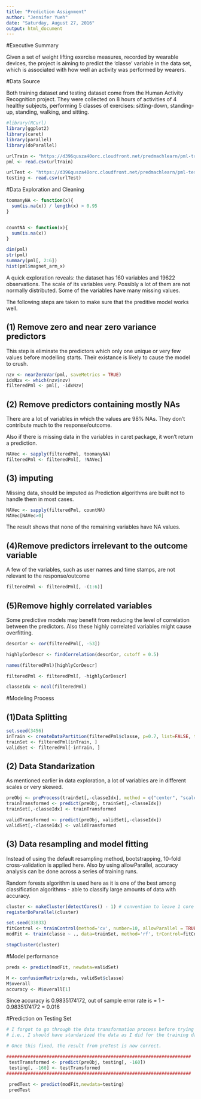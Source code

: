 ```yaml
---
title: "Prediction Assignment"
author: "Jennifer Yueh"
date: "Saturday, August 27, 2016"
output: html_document
---
```


#Executive Summary

Given a set of weight lifting exercise measures, recorded by wearable devices, the project is aiming to predict the 'classe' variable in the data set, which is associated with how well an activity was performed by wearers.


#Data Source

Both training dataset and testing dataset come from the Human Activity Recognition project. They were collected on 8 hours of activities of 4 healthy subjects, performing 5 classes of exercises: sitting-down, standing-up, standing, walking, and sitting.



```r
#library(RCurl)
library(ggplot2)
library(caret)
library(parallel)
library(doParallel)
```


```r
urlTrain <- "https://d396qusza40orc.cloudfront.net/predmachlearn/pml-training.csv"
pml <- read.csv(urlTrain)

urlTest <- "https://d396qusza40orc.cloudfront.net/predmachlearn/pml-testing.csv"
testing <- read.csv(urlTest)
```


#Data Exploration and Cleaning


```r
toomanyNA <- function(x){
  sum(is.na(x)) / length(x) > 0.95
}


countNA <- function(x){
  sum(is.na(x))
}
```


```r
dim(pml)
str(pml)
summary(pml[, 2:6])
hist(pml$magnet_arm_x)
```

A quick exploration reveals: the dataset has 160 variables and 19622 observations. The scale of its variables very. Possibly a lot of them are not normally distributed. Some of the variables have many missing values.

The following steps are taken to make sure that the preditive model works well.

## (1) Remove zero and near zero variance predictors

This step is eliminate the predictors which only one unique or very few values before modelling starts. Their existance is likely to cause the model to crush. 

```r
nzv <- nearZeroVar(pml, saveMetrics = TRUE)
idxNzv <- which(nzv$nzv)
filteredPml <- pml[, -idxNzv]
```


## (2) Remove predictors containing mostly NAs

There are a lot of variables in which the values are 98% NAs. They don't contribute much to the response/outcome.

Also if there is missing data in the variables in caret package, it won't return a prediction.

```r
NAVec <- sapply(filteredPml, toomanyNA)
filteredPml <- filteredPml[, !NAVec]
```


## (3) imputing

Missing data, should be imputed as Prediction algorithms are built not to handle them in most cases.

```r
NAVec <- sapply(filteredPml, countNA)
NAVec[NAVec>0]
```

The result shows that none of the remaining variables have NA values.


## (4)Remove predictors irrelevant to the outcome variable

A few of the variables, such as user names and time stamps, are not relevant to the response/outcome


```r
filteredPml <- filteredPml[, -(1:6)]
```


## (5)Remove highly correlated variables

Some predictive models may benefit from reducing the level of correlation between the predictors. Also these highly correlated variables might cause overfitting. 


```r
descrCor <- cor(filteredPml[, -53])

highlyCorDescr <- findCorrelation(descrCor, cutoff = 0.5)

names(filteredPml)[highlyCorDescr]

filteredPml <- filteredPml[, -highlyCorDescr]

classeIdx <- ncol(filteredPml)
```


#Modeling Process


## (1)Data Splitting

```r
set.seed(3456)
inTrain <- createDataPartition(filteredPml$classe, p=0.7, list=FALSE, times=1)
trainSet <- filteredPml[inTrain, ]
validSet <- filteredPml[-inTrain, ]
```



## (2) Data Standarization

As mentioned earlier in data exploration, a lot of variables are in different scales or very skewed.


```r
preObj <- preProcess(trainSet[,-classeIdx], method = c("center", "scale"))
trainTransformed <- predict(preObj, trainSet[,-classeIdx])
trainSet[,-classeIdx] <- trainTransformed

validTransformed <- predict(preObj, validSet[,-classeIdx])
validSet[,-classeIdx] <- validTransformed

```


## (3) Data resampling and model fitting

Instead of using the default resampling method, bootstrapping, 10-fold cross-validation is applied here. Also by using allowParallel,  accuracy analysis can be done across a series of training runs. 

Random forests algorithm is used here as it is one of the best among classification algorithms - able to classify large amounts of data with accuracy.


```r
cluster <- makeCluster(detectCores() - 1) # convention to leave 1 core for OS
registerDoParallel(cluster)

set.seed(33833)
fitControl <- trainControl(method='cv', number=10, allowParallel = TRUE)
modFit <- train(classe ~ ., data=trainSet, method='rf', trControl=fitControl)

stopCluster(cluster)
```


#Model performance


```r
preds <- predict(modFit, newdata=validSet)

M <- confusionMatrix(preds, validSet$classe)
M$overall
accuracy <- M$overall[1]
```

Since accuracy is 0.9835174172, out of sample error rate is = 1 - 0.9835174172 = 0.016


#Prediction on Testing Set

```r

# I forgot to go through the data transformation process before trying to fit the model on the new data set, 
# i.e., I should have standarized the data as I did for the training data set

# Once this fixed, the result from preTest is now correct.

#####################################################################
 testTransformed <- predict(preObj, testing[, -160])
 testing[, -160] <- testTransformed
#####################################################################
 
 predTest <- predict(modFit,newdata=testing)
 predTest


```

